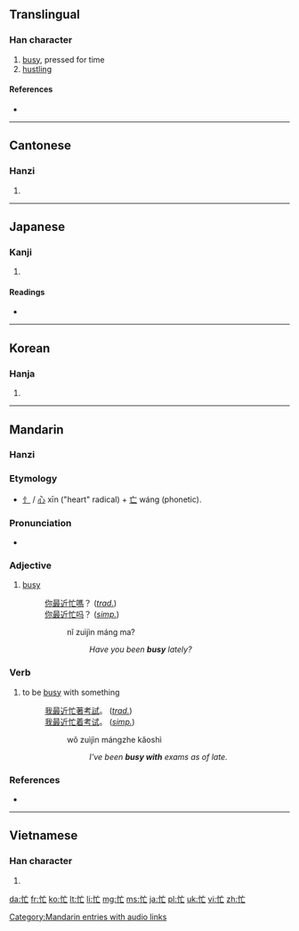 {{also|忘}}
==Translingual==

===Han character===
{{Han char|rn=61|rad=心|as=03|sn=7|four=9001<sub>0</sub>|canj=心卜女 (PYV)|ids=⿰[[忄]][[亡]]}}

# [[busy]], pressed for time
# [[hustling]]

====References====
* {{Han ref|kx=0377.010|dkj=10334|dj=0703.100|hdz=42272.160|uh=5FD9|ud=24537|bh=A6A3|bd=42659}}

----

==Cantonese==

===Hanzi===
{{yue-hanzi|jyut=|y=mong4}}

# {{defn|Cantonese|sort=心03}}

----

==Japanese==

===Kanji===
{{ja-kanji|grade=c|rs=心03}}

# {{defn|Japanese}}

====Readings====
* {{ja-readings|on=[[ぼう]] (bō), [[もう]] (mō)|kun=[[いそがしい]] (isogashii)}}

----

==Korean==

===Hanja===
{{ko-hanja|hangeul=망|eumhun=|rv=mang|mr=mang|y=mang}}

# {{defn|Korean|sort=心03}}

----

==Mandarin==
{{zh-hanzi|[[忙]]}}

===Hanzi===
{{cmn-hanzi|pin=[[máng]] ([[mang2]])|wg=mang<sup>2</sup>}}

===Etymology===
* [[忄]] / [[心]] xīn ("heart" radical) + [[亡]] wáng (phonetic).

===Pronunciation===
*{{audio|zh-máng.ogg|audio}}

===Adjective===
{{cmn-adj|ts|pin=máng|pint=mang2|rs=心03}}

# [[busy]]
#: [[你]][[最近]][[忙]][[嗎]]？ (''[[Traditional Chinese|trad.]]'')
#: [[你]][[最近]][[忙]][[吗]]？ (''[[Simplified Chinese|simp.]]'')
#:: nǐ zuìjìn máng ma?
#::: ''Have you been '''busy''' lately?''

===Verb===
{{cmn-verb|ts|pin=máng|pint=mang2|rs=心03}}

# to be [[busy]] with something
#: [[我]][[最近]][[忙]][[著]][[考試]]。 (''[[Traditional Chinese|trad.]]'')
#: [[我]][[最近]][[忙]][[着]][[考试]]。 (''[[Simplified Chinese|simp.]]'')
#:: wǒ zuìjìn mángzhe kǎoshì
#::: ''I've been '''busy with''' exams as of late.''

===References===
* {{cite book | last = Li | first = Jiequn | coauthors = Jieming Li, Yong'an Gao, Junying Ma, Jian Leng, C.L. Shannon, Pingchao Gu, Andrew Gluckman | year = 2007 | edition = Latest | title = Popular Chinese Expressions (流行汉语) | language = English/Mandarin | publisher = Sinolingua | location = Beijing| id = ISBN 978-7-80200-100-8}}

[[Category:Mandarin entries with audio links]]

----

==Vietnamese==

===Han character===
{{vi-hantu|[[mang]], [[màng]], [[mường]]|rs=心03}}

# {{defn|Vietnamese|sort=心03}}

[[da:忙]]
[[fr:忙]]
[[ko:忙]]
[[lt:忙]]
[[li:忙]]
[[mg:忙]]
[[ms:忙]]
[[ja:忙]]
[[pl:忙]]
[[uk:忙]]
[[vi:忙]]
[[zh:忙]]